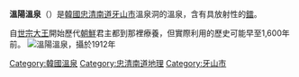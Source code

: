 '''溫陽溫泉'''（{{lang-ko|'''온양온천'''}}）是[[韓國|韓國]][[忠清南道|忠清南道]][[牙山市|牙山市]]溫泉洞的溫泉，含有具放射性的[[鐳|鐳]]。

自[[世宗大王|世宗大王]]開始歷代[[李氏朝鮮|朝鮮]]君主都到那裡療養，但實際利用的歷史可能早至1,600年前。
[[File:1912년_충남_아산시_온양온천.jpg|溫陽溫泉，攝於1912年]]
{{DEFAULTSORT:Onyang}}
[[Category:韓國溫泉|Category:韓國溫泉]]
[[Category:忠清南道地理|Category:忠清南道地理]]
[[Category:牙山市|Category:牙山市]]